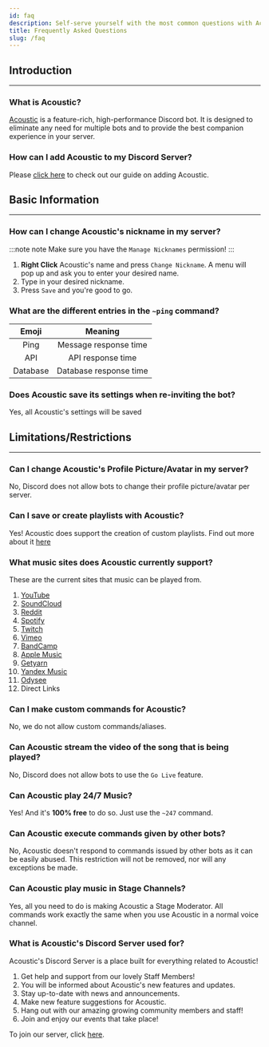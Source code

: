```yaml
---
id: faq
description: Self-serve yourself with the most common questions with Acoustic!
title: Frequently Asked Questions
slug: /faq
---
```


<!-- The start of the Introduction Section -->

## Introduction

---

### What is Acoustic?

[Acoustic](/landing) is a feature-rich, high-performance Discord bot. It is designed to eliminate any need for multiple bots and to provide the best companion experience in your server.

### How can I add Acoustic to my Discord Server?

Please [click here](/adding-acoustic) to check out our guide on adding Acoustic.

## Basic Information

---

### How can I change Acoustic's nickname in my server?

:::note note
Make sure you have the `Manage Nicknames` permission!
:::

1. **Right Click** Acoustic's name and press `Change Nickname`. A menu will pop up and ask you to enter your desired name.
2. Type in your desired nickname.
3. Press `Save` and you're good to go.

### What are the different entries in the `~ping` command?

|  Emoji   |        Meaning         |
| :------: | :--------------------: |
|   Ping   | Message response time  |
|   API    |   API response time    |
| Database | Database response time |

### Does Acoustic save its settings when re-inviting the bot?

Yes, all Acoustic's settings will be saved

<!-- The end of the Basic Information Section -->

<!-- The start of the Limitations/Restrictions Section -->

## Limitations/Restrictions

---

### Can I change Acoustic's Profile Picture/Avatar in my server?

No, Discord does not allow bots to change their profile picture/avatar per server.

### Can I save or create playlists with Acoustic?

Yes! Acoustic does support the creation of custom playlists. Find out more about it [here](playlists)

### What music sites does Acoustic currently support?

These are the current sites that music can be played from.

1. [YouTube](https://www.youtube.com/)
2. [SoundCloud](https://www.soundcloud.com/)
3. [Reddit](https://reddit.com)
4. [Spotify](https://www.spotify.com/)
5. [Twitch](https://www.twitch.tv/)
6. [Vimeo](https://www.vimeo.com/)
7. [BandCamp](https://www.bandcamp.com)
8. [Apple Music](https://music.apple.com)
9. [Getyarn](https://getyarn.io/)
10. [Yandex Music](https://music.yandex.com)
11. [Odysee](https://odysee.com/)
12. Direct Links

### Can I make custom commands for Acoustic?

No, we do not allow custom commands/aliases.

### Can Acoustic stream the video of the song that is being played?

No, Discord does not allow bots to use the `Go Live` feature.

### Can Acoustic play 24/7 Music?

Yes! And it's **100% free** to do so. Just use the `~247` command.

### Can Acoustic execute commands given by other bots?

No, Acoustic doesn't respond to commands issued by other bots as it can be easily abused. This restriction will not be removed, nor will any exceptions be made.

### Can Acoustic play music in Stage Channels?

Yes, all you need to do is making Acoustic a Stage Moderator. All commands work exactly the same when you use Acoustic in a normal voice channel.

### What is Acoustic's Discord Server used for?

Acoustic's Discord Server is a place built for everything related to Acoustic!

1. Get help and support from our lovely Staff Members!
2. You will be informed about Acoustic's new features and updates.
3. Stay up-to-date with news and announcements.
4. Make new feature suggestions for Acoustic.
5. Hang out with our amazing growing community members and staff!
6. Join and enjoy our events that take place!

To join our server, click [here](https://acoustic.to/support).
